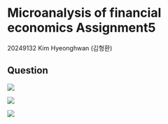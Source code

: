 # Microanalysis of financial economics Assignment5 {.unnumbered}

20249132 Kim Hyeonghwan (김형환)

## Question

![](image/micro_hw5_1.png)

![](image/micro_hw5_2.png)

![](image/micro_hw5_3.png)